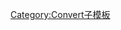 {{convert/{{{d}}}|{{{1}}}|{{{2|}}}|{{{3|}}}|{{{4|}}}|s={{{s|}}}|r={{{r}}}
|u=Btu<sub>IT</sub>
|n=British thermal unit (IT)
|h=British-thermal-unit (IT)
|l=British thermal units (IT)
|t=British thermal unit
|o=kJ
|b=1055.05585262
|j=3.023275451-{{{j|0}}}}}<noinclude>
[[Category:Convert子模板]]
</noinclude>